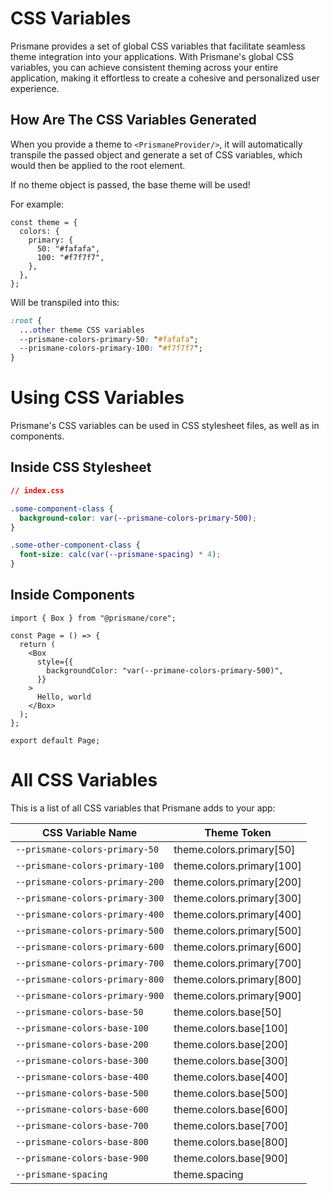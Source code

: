 # CSS Variables

Prismane provides a set of global CSS variables that facilitate seamless theme integration into your applications. With Prismane's global CSS variables, you can achieve consistent theming across your entire application, making it effortless to create a cohesive and personalized user experience.

## How Are The CSS Variables Generated

When you provide a theme to `<PrismaneProvider/>`, it will automatically transpile the passed object and generate a set of CSS variables, which would then be applied to the root element.

<Important>
  If no theme object is passed, the base theme will be used!
</Important>

For example:

```tsx
const theme = {
  colors: {
    primary: {
      50: "#fafafa",
      100: "#f7f7f7",
    },
  },
};
```

Will be transpiled into this:

```css
:root {
  ...other theme CSS variables
  --prismane-colors-primary-50: "#fafafa";
  --prismane-colors-primary-100: "#f7f7f7";
}
```

# Using CSS Variables

Prismane's CSS variables can be used in CSS stylesheet files, as well as in components.

## Inside CSS Stylesheet

```css
// index.css

.some-component-class {
  background-color: var(--prismane-colors-primary-500);
}

.some-other-component-class {
  font-size: calc(var(--prismane-spacing) * 4);
}
```

## Inside Components

```tsx
import { Box } from "@prismane/core";

const Page = () => {
  return (
    <Box
      style={{
        backgroundColor: "var(--primane-colors-primary-500)",
      }}
    >
      Hello, world
    </Box>
  );
};

export default Page;
```

# All CSS Variables

This is a list of all CSS variables that Prismane adds to your app:

| CSS Variable Name               | Theme Token               |
| ------------------------------- | ------------------------- |
| `--prismane-colors-primary-50`  | theme.colors.primary[50]  |
| `--prismane-colors-primary-100` | theme.colors.primary[100] |
| `--prismane-colors-primary-200` | theme.colors.primary[200] |
| `--prismane-colors-primary-300` | theme.colors.primary[300] |
| `--prismane-colors-primary-400` | theme.colors.primary[400] |
| `--prismane-colors-primary-500` | theme.colors.primary[500] |
| `--prismane-colors-primary-600` | theme.colors.primary[600] |
| `--prismane-colors-primary-700` | theme.colors.primary[700] |
| `--prismane-colors-primary-800` | theme.colors.primary[800] |
| `--prismane-colors-primary-900` | theme.colors.primary[900] |
| `--prismane-colors-base-50`     | theme.colors.base[50]     |
| `--prismane-colors-base-100`    | theme.colors.base[100]    |
| `--prismane-colors-base-200`    | theme.colors.base[200]    |
| `--prismane-colors-base-300`    | theme.colors.base[300]    |
| `--prismane-colors-base-400`    | theme.colors.base[400]    |
| `--prismane-colors-base-500`    | theme.colors.base[500]    |
| `--prismane-colors-base-600`    | theme.colors.base[600]    |
| `--prismane-colors-base-700`    | theme.colors.base[700]    |
| `--prismane-colors-base-800`    | theme.colors.base[800]    |
| `--prismane-colors-base-900`    | theme.colors.base[900]    |
| `--prismane-spacing`            | theme.spacing             |
